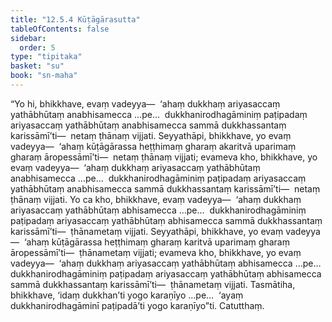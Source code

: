 ```yaml
---
title: "12.5.4 Kūṭāgārasutta"
tableOfContents: false
sidebar:
  order: 5
type: "tipitaka"
basket: "su"
book: "sn-maha"
---
```



<DynamicBreadcrumb />

<Division number="1114" book="sn-maha" bookNo="14" page="394">

<Paragraph number="2373" book="sn-maha">
“Yo hi, bhikkhave, evaṃ vadeyya—  ‘ahaṃ dukkhaṃ ariyasaccaṃ yathābhūtaṃ anabhisamecca …pe…  dukkhanirodhagāminiṃ paṭipadaṃ ariyasaccaṃ yathābhūtaṃ anabhisamecca sammā dukkhassantaṃ karissāmī’ti—  netaṃ ṭhānaṃ vijjati.
</Paragraph>

<Paragraph number="2374" book="sn-maha">
Seyyathāpi, bhikkhave, yo evaṃ vadeyya—  ‘ahaṃ kūṭāgārassa heṭṭhimaṃ gharaṃ akaritvā uparimaṃ gharaṃ āropessāmī’ti—  netaṃ ṭhānaṃ vijjati; evameva kho, bhikkhave, yo evaṃ vadeyya—  ‘ahaṃ dukkhaṃ ariyasaccaṃ yathābhūtaṃ anabhisamecca …pe…  dukkhanirodhagāminiṃ paṭipadaṃ ariyasaccaṃ yathābhūtaṃ anabhisamecca sammā dukkhassantaṃ karissāmī’ti—  netaṃ ṭhānaṃ vijjati.
</Paragraph>

<Paragraph number="2375" book="sn-maha">
Yo ca kho, bhikkhave, evaṃ vadeyya—  ‘ahaṃ dukkhaṃ ariyasaccaṃ yathābhūtaṃ abhisamecca …pe…  dukkhanirodhagāminiṃ paṭipadaṃ ariyasaccaṃ yathābhūtaṃ abhisamecca sammā dukkhassantaṃ karissāmī’ti—  ṭhānametaṃ vijjati.
</Paragraph>

<Paragraph number="2376" book="sn-maha">
Seyyathāpi, bhikkhave, yo evaṃ vadeyya—  ‘ahaṃ kūṭāgārassa heṭṭhimaṃ gharaṃ karitvā uparimaṃ gharaṃ āropessāmī’ti—  ṭhānametaṃ vijjati; evameva kho, bhikkhave, yo evaṃ vadeyya—  ‘ahaṃ dukkhaṃ ariyasaccaṃ yathābhūtaṃ abhisamecca …pe…  dukkhanirodhagāminiṃ paṭipadaṃ ariyasaccaṃ yathābhūtaṃ abhisamecca sammā dukkhassantaṃ karissāmī’ti—  ṭhānametaṃ vijjati.
</Paragraph>

<Paragraph number="2377" book="sn-maha">
Tasmātiha, bhikkhave, ‘idaṃ dukkhan’ti yogo karaṇīyo …pe…  ‘ayaṃ dukkhanirodhagāminī paṭipadā’ti yogo karaṇīyo”ti.

</Paragraph>
</Division>

<Paragraph number="2378" type="center" book="sn-maha">
Catutthaṃ.
</Paragraph>